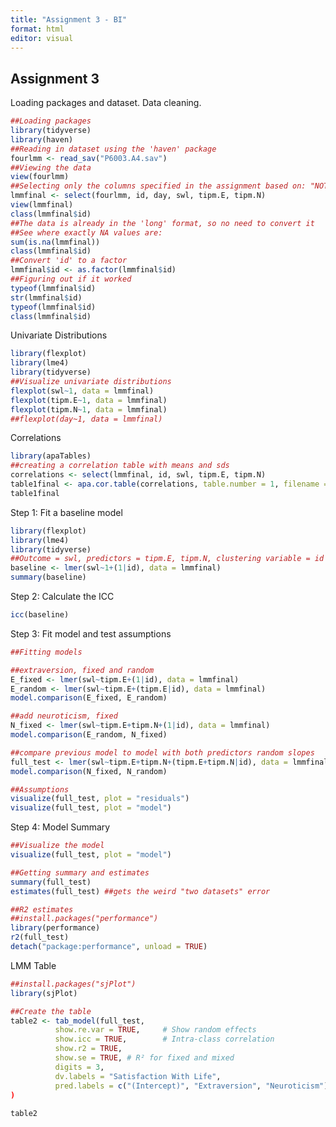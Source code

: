 ```yaml
---
title: "Assignment 3 - BI"
format: html
editor: visual
---
```


## Assignment 3

Loading packages and dataset. Data cleaning.

```r
##Loading packages
library(tidyverse)
library(haven)
##Reading in dataset using the 'haven' package
fourlmm <- read_sav("P6003.A4.sav")
##Viewing the data
view(fourlmm)
##Selecting only the columns specified in the assignment based on: "NOTE: Other variables not needed for this assignment, despite being in the dataset."
lmmfinal <- select(fourlmm, id, day, swl, tipm.E, tipm.N)
view(lmmfinal)
class(lmmfinal$id)
##The data is already in the 'long' format, so no need to convert it
##See where exactly NA values are:
sum(is.na(lmmfinal))
class(lmmfinal$id)
##Convert 'id' to a factor
lmmfinal$id <- as.factor(lmmfinal$id)
##Figuring out if it worked
typeof(lmmfinal$id)
str(lmmfinal$id)
typeof(lmmfinal$id)
class(lmmfinal$id)
```

Univariate Distributions

```r
library(flexplot)
library(lme4)
library(tidyverse)
##Visualize univariate distributions
flexplot(swl~1, data = lmmfinal)
flexplot(tipm.E~1, data = lmmfinal)
flexplot(tipm.N~1, data = lmmfinal)
##flexplot(day~1, data = lmmfinal)
```

Correlations

```r
library(apaTables)
##creating a correlation table with means and sds
correlations <- select(lmmfinal, id, swl, tipm.E, tipm.N)
table1final <- apa.cor.table(correlations, table.number = 1, filename = "table1final.doc")
table1final
```

Step 1: Fit a baseline model

```r
library(flexplot)
library(lme4)
library(tidyverse)
##Outcome = swl, predictors = tipm.E, tipm.N, clustering variable = id
baseline <- lmer(swl~1+(1|id), data = lmmfinal)
summary(baseline)
```

Step 2: Calculate the ICC

```r
icc(baseline)
```

Step 3: Fit model and test assumptions

```r
##Fitting models

##extraversion, fixed and random
E_fixed <- lmer(swl~tipm.E+(1|id), data = lmmfinal)
E_random <- lmer(swl~tipm.E+(tipm.E|id), data = lmmfinal)
model.comparison(E_fixed, E_random)

##add neuroticism, fixed
N_fixed <- lmer(swl~tipm.E+tipm.N+(1|id), data = lmmfinal)
model.comparison(E_random, N_fixed)

##compare previous model to model with both predictors random slopes
full_test <- lmer(swl~tipm.E+tipm.N+(tipm.E+tipm.N|id), data = lmmfinal)
model.comparison(N_fixed, N_random)

##Assumptions
visualize(full_test, plot = "residuals")
visualize(full_test, plot = "model")
```

Step 4: Model Summary

```r
##Visualize the model
visualize(full_test, plot = "model") 

##Getting summary and estimates
summary(full_test)
estimates(full_test) ##gets the weird "two datasets" error

##R2 estimates
##install.packages("performance")
library(performance)
r2(full_test)
detach("package:performance", unload = TRUE)
```

LMM Table

```r
##install.packages("sjPlot")
library(sjPlot)

##Create the table
table2 <- tab_model(full_test,
          show.re.var = TRUE,     # Show random effects
          show.icc = TRUE,        # Intra-class correlation
          show.r2 = TRUE,
          show.se = TRUE, # R² for fixed and mixed
          digits = 3,
          dv.labels = "Satisfaction With Life",
          pred.labels = c("(Intercept)", "Extraversion", "Neuroticism"))
)
  
table2


```
